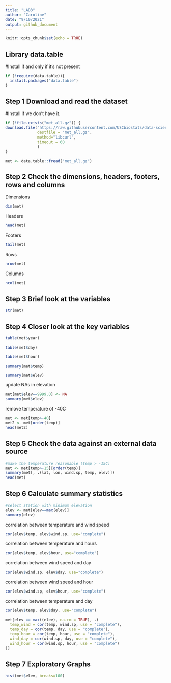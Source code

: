 ```yaml
---
title: "LAB3"
author: "Caroline"
date: "9/10/2021"
output: github_document
---
```


```r
knitr::opts_chunk$set(echo = TRUE)
```

## Library data.table
#Install if and only if it's not present
```r
if (!require(data.table)){
  install.packages("data.table")
}
```

## Step 1 Download and read the dataset
#Install if we don't have it.
```r
if (!file.exists("met_all.gz")) {
download.file("https://raw.githubusercontent.com/USCbiostats/data-science-data/master/02_met/met_all.gz",
              destfile = "met_all.gz", 
              method="libcurl", 
              timeout = 60
              )
}

met <- data.table::fread("met_all.gz")
```

## Step 2 Check the dimensions, headers, footers, rows and columns 
Dimensions
```r
dim(met)
```
Headers
```r
head(met)
```
Footers
```r
tail(met)
```
Rows
```r
nrow(met)
```
Columns
```r
ncol(met)
```

## Step 3 Brief look at the variables
```r
str(met)
```

## Step 4 Closer look at the key variables

```r
table(met$year)

table(met$day)

table(met$hour)

summary(met$temp)

summary(met$elev)
```

update NAs in elevation
```r
met[met$elev==9999.0] <- NA
summary(met$elev)
```

remove temperature of -40C
```r
met <- met[temp>-40]
met2 <- met[order(temp)]
head(met2)
```

## Step 5 Check the data against an external data source
```r
#make the temperature reasonable (temp > -15C)
met <- met[temp>-15][order(temp)]
summary(met[, .(lat, lon, wind.sp, temp, elev)])
head(met)
```

## Step 6 Calculate summary statistics
```r
#select station with minimum elevation
elev <- met[elev==max(elev)]
summary(elev)
```
correlation between temperature and wind speed
```r
cor(elev$temp, elev$wind.sp, use="complete")
```
correlation between temperature and hours
```r
cor(elev$temp, elev$hour, use="complete")
```
correlation between wind speed and day
```r
cor(elev$wind.sp, elev$day, use="complete")
```
correlation between wind speed and hour
```r
cor(elev$wind.sp, elev$hour, use="complete")
```
correlation between temperature and day
```r
cor(elev$temp, elev$day, use="complete")
```

```r
met[elev == max((elev), na.rm = TRUE), .(
  temp_wind = cor(temp, wind.sp, use = "complete"),
  temp_day = cor(temp, day, use = "complete"),
  temp_hour = cor(temp, hour, use = "complete"),
  wind_day = cor(wind.sp, day, use = "complete"),
  wind_hour = cor(wind.sp, hour, use = "complete")
)]
```


## Step 7 Exploratory Graphs

```r
hist(met$elev, breaks=100)
```

```r
```

